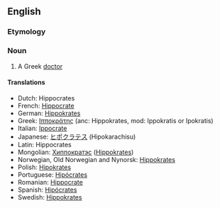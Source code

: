 ==English==
=== Etymology ===

=== Noun ===
#A Greek [[doctor]]

==== Translations ====
*Dutch: Hippocrates
*French: [[Hippocrate]]
*German: [[Hippokrates]]
*Greek: [[Ιπποκράτης]] (anc: Hippokrates, mod: Ippokratis or Ipokratis)
*Italian: [[Ippocrate]]
*Japanese: [[ヒポクラテス]] (Hipokarachisu)
*Latin: Hippocrates
*Mongolian: [[Хиппократэс]] ([[Hippokrates]])
*Norwegian, Old Norwegian and Nynorsk: [[Hippokrates]]
*Polish: [[Hipokrates]]
*Portuguese: [[Hipócrates]]
*Romanian: [[Hippocrate]]
*Spanish: [[Hipócrates]]
*Swedish: [[Hippokrates]]

{{Wikipedia}}